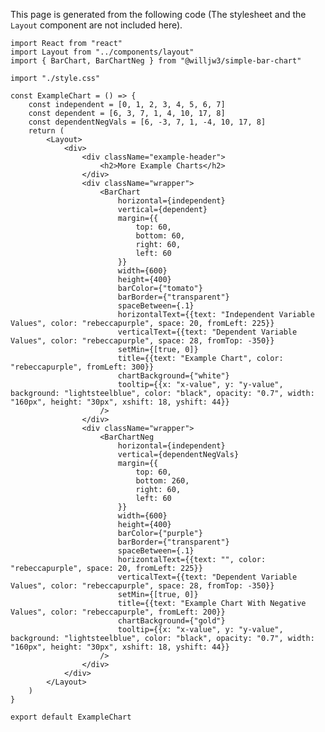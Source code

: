 This page is generated from the following code (The stylesheet and the `Layout` component are not included here).

```
import React from "react"
import Layout from "../components/layout"
import { BarChart, BarChartNeg } from "@willjw3/simple-bar-chart"

import "./style.css"

const ExampleChart = () => {
    const independent = [0, 1, 2, 3, 4, 5, 6, 7]
    const dependent = [6, 3, 7, 1, 4, 10, 17, 8]
    const dependentNegVals = [6, -3, 7, 1, -4, 10, 17, 8]
    return (
        <Layout>
            <div>
                <div className="example-header">
                    <h2>More Example Charts</h2>
                </div>
                <div className="wrapper">
                    <BarChart
                        horizontal={independent}
                        vertical={dependent}
                        margin={{
                            top: 60,
                            bottom: 60,
                            right: 60,
                            left: 60
                        }}
                        width={600}
                        height={400}
                        barColor={"tomato"}
                        barBorder={"transparent"}
                        spaceBetween={.1}
                        horizontalText={{text: "Independent Variable Values", color: "rebeccapurple", space: 20, fromLeft: 225}}
                        verticalText={{text: "Dependent Variable Values", color: "rebeccapurple", space: 28, fromTop: -350}}
                        setMin={[true, 0]}
                        title={{text: "Example Chart", color: "rebeccapurple", fromLeft: 300}}
                        chartBackground={"white"}
                        tooltip={{x: "x-value", y: "y-value", background: "lightsteelblue", color: "black", opacity: "0.7", width: "160px", height: "30px", xshift: 18, yshift: 44}}
                    />
                </div>
                <div className="wrapper">
                    <BarChartNeg
                        horizontal={independent}
                        vertical={dependentNegVals}
                        margin={{
                            top: 60,
                            bottom: 260,
                            right: 60,
                            left: 60
                        }}
                        width={600}
                        height={400}
                        barColor={"purple"}
                        barBorder={"transparent"}
                        spaceBetween={.1}
                        horizontalText={{text: "", color: "rebeccapurple", space: 20, fromLeft: 225}}
                        verticalText={{text: "Dependent Variable Values", color: "rebeccapurple", space: 28, fromTop: -350}}
                        setMin={[true, 0]}
                        title={{text: "Example Chart With Negative Values", color: "rebeccapurple", fromLeft: 200}}
                        chartBackground={"gold"}
                        tooltip={{x: "x-value", y: "y-value", background: "lightsteelblue", color: "black", opacity: "0.7", width: "160px", height: "30px", xshift: 18, yshift: 44}}
                    />
                </div>
            </div>
        </Layout>
    )
}

export default ExampleChart
```
